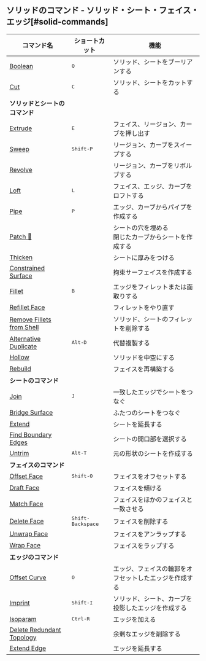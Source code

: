 ## ソリッドのコマンド - ソリッド・シート・フェイス・エッジ[#solid-commands]
| コマンド名                                                       | ショートカット             | 機能                                                     |
| ---------------------------------------------------------------- | -------------------------- | -------------------------------------------------------- |
| [Boolean](solid/boolean)                                         | <kbd>Q</kbd>               | ソリッド、シートをブーリアンする                         |
| [Cut](solid/cut)                                                 | <kbd>C</kbd>               | ソリッド、シートをカットする                             |
| **ソリッドとシートのコマンド**                                   |                            |                                                          |
| [Extrude](solid/extrude)                                         | <kbd>E</kbd>               | フェイス、リージョン、カーブを押し出す                   |
| [Sweep](solid/sweep)                                         | <kbd>Shift-P</kbd>         | リージョン、カーブをスイープする                         |
| [Revolve](solid/revolve)                                         |                            | リージョン、カーブをリボルブする                         |
| [Loft](solid/loft)                                           | <kbd>L</kbd>               | フェイス、エッジ、カーブをロフトする                     |
| [Pipe](solid/pipe)                                           | <kbd>P</kbd>               | エッジ、カーブからパイプを作成する                       |
| [Patch 🚧](solid/patch)                                         |                            | シートの穴を埋める<br />閉じたカーブからシートを作成する |
| [Thicken](solid/thicken)                                     |                            | シートに厚みをつける                                     |
| [Constrained Surface](solid/constrained-surface)             |                            | 拘束サーフェイスを作成する                               |
| [Fillet](solid/fillet)                                       | <kbd>B</kbd>               | エッジをフィレットまたは面取りする                       |
| [Refillet Face](solid/refillet-face)                         |                            | フィレットをやり直す                                     |
| [Remove Fillets from Shell](solid/remove-fillets-from-shell) |                            | ソリッド、シートのフィレットを削除する                   |
| [Alternative Duplicate](solid/alternative-duplicate)         | <kbd>Alt-D</kbd>           | 代替複製する                                             |
| [Hollow](solid/hollow)                                       |                            | ソリッドを中空にする                                     |
| [Rebuild](solid/rebuild)                                     |                            | フェイスを再構築する                                     |
| **シートのコマンド**                                             |                            |                                                          |
| [Join](solid/join)                                               | <kbd>J</kbd>               | 一致したエッジでシートをつなぐ                           |
| [Bridge Surface](solid/bridge-surface)                       |                            | ふたつのシートをつなぐ                                   |
| [Extend](solid/extend)                                       |                            | シートを延長する                                         |
| [Find Boundary Edges](solid/find-boundary-edges)             |                            | シートの開口部を選択する                                 |
| [Untrim](solid/untrim)                                           | <kbd>Alt-T</kbd>           | 元の形状のシートを作成する                               |
| **フェイスのコマンド**                                           |                            |                                                          |
| [Offset Face](solid/offset-face)                             | <kbd>Shift-O</kbd>         | フェイスをオフセットする                                 |
| [Draft Face](solid/draft-face)                               |                            | フェイスを傾ける                                         |
| [Match Face](solid/match-face)                               |                            | フェイスをほかのフェイスと一致させる                     |
| [Delete Face](solid/delete-face)                             | <kbd>Shift-Backspace</kbd> | フェイスを削除する                                       |
| [Unwrap Face](solid/unwrap-face)                             |                            | フェイスをアンラップする                                 |
| [Wrap Face](solid/wrap-face)                                 |                            | フェイスをラップする                                     |
| **エッジのコマンド**                                             |                            |                                                          |
| [Offset Curve](solid/offset-curve)                               | <kbd>O</kbd>               | エッジ、フェイスの輪郭をオフセットしたエッジを作成する   |
| [Imprint](solid/imprint)                                     | <kbd>Shift-I</kbd>         | ソリッド、シート、カーブを投影したエッジを作成する       |
| [Isoparam](solid/isoparam)                                   | <kbd>Ctrl-R</kbd>          | エッジを加える                                           |
| [Delete Redundant Topology](solid/delete-redundant-topology) |                            | 余剰なエッジを削除する                                   |
| [Extend Edge](solid/extend-edge)                             |                            | エッジを延長する                                         |




